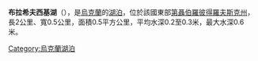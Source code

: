 '''布拉希夫西基湖'''（{{lang-uk|Булахівський Лиман}}），是[[烏克蘭|烏克蘭]]的[[湖泊|湖泊]]，位於該國東部[[第聶伯羅彼得羅夫斯克州|第聶伯羅彼得羅夫斯克州]]，長2公里、寬0.5公里，面積0.5平方公里，平均水深0.2至0.3米，最大水深0.6米。

{{Coord|48|37|9|N|35|39|18|E|display=title}}

{{Ukraine-geo-stub}}
[[Category:烏克蘭湖泊|Category:烏克蘭湖泊]]